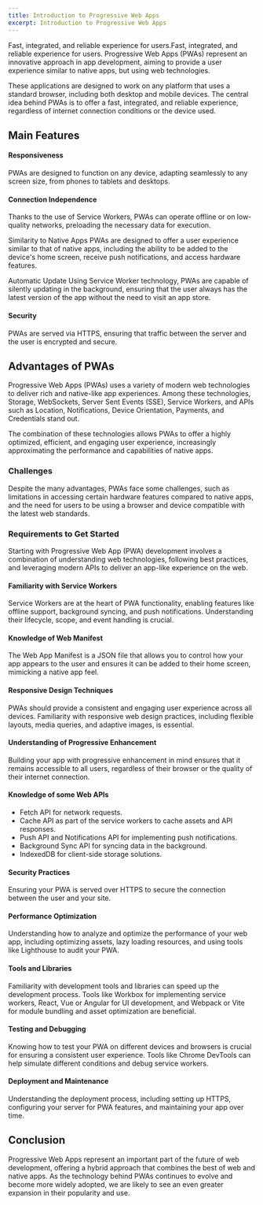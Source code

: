 ```yaml
---
title: Introduction to Progressive Web Apps
excerpt: Introduction to Progressive Web Apps
---
```


Fast, integrated, and reliable experience for users.Fast, integrated, and reliable experience for users.
Progressive Web Apps (PWAs) represent an innovative approach in app development, aiming to provide a user experience similar to native apps, but using web technologies.

These applications are designed to work on any platform that uses a standard browser, including both desktop and mobile devices. The central idea behind PWAs is to offer a fast, integrated, and reliable experience, regardless of internet connection conditions or the device used.

## Main Features

#### Responsiveness

PWAs are designed to function on any device, adapting seamlessly to any screen size, from phones to tablets and desktops.

#### Connection Independence

Thanks to the use of Service Workers, PWAs can operate offline or on low-quality networks, preloading the necessary data for execution.

Similarity to Native Apps
PWAs are designed to offer a user experience similar to that of native apps, including the ability to be added to the device's home screen, receive push notifications, and access hardware features.

Automatic Update
Using Service Worker technology, PWAs are capable of silently updating in the background, ensuring that the user always has the latest version of the app without the need to visit an app store.

#### Security

PWAs are served via HTTPS, ensuring that traffic between the server and the user is encrypted and secure.

## Advantages of PWAs

Progressive Web Apps (PWAs) uses a variety of modern web technologies to deliver rich and native-like app experiences. Among these technologies, Storage, WebSockets, Server Sent Events (SSE), Service Workers, and APIs such as Location, Notifications, Device Orientation, Payments, and Credentials stand out.

The combination of these technologies allows PWAs to offer a highly optimized, efficient, and engaging user experience, increasingly approximating the performance and capabilities of native apps.

### Challenges

Despite the many advantages, PWAs face some challenges, such as limitations in accessing certain hardware features compared to native apps, and the need for users to be using a browser and device compatible with the latest web standards.

### Requirements to Get Started

Starting with Progressive Web App (PWA) development involves a combination of understanding web technologies, following best practices, and leveraging modern APIs to deliver an app-like experience on the web.

#### Familiarity with Service Workers

Service Workers are at the heart of PWA functionality, enabling features like offline support, background syncing, and push notifications. Understanding their lifecycle, scope, and event handling is crucial.

#### Knowledge of Web Manifest

The Web App Manifest is a JSON file that allows you to control how your app appears to the user and ensures it can be added to their home screen, mimicking a native app feel.

#### Responsive Design Techniques

PWAs should provide a consistent and engaging user experience across all devices. Familiarity with responsive web design practices, including flexible layouts, media queries, and adaptive images, is essential.

#### Understanding of Progressive Enhancement

Building your app with progressive enhancement in mind ensures that it remains accessible to all users, regardless of their browser or the quality of their internet connection.

#### Knowledge of some Web APIs

- Fetch API for network requests.
- Cache API as part of the service workers to cache assets and API responses.
- Push API and Notifications API for implementing push notifications.
- Background Sync API for syncing data in the background.
- IndexedDB for client-side storage solutions.

#### Security Practices

Ensuring your PWA is served over HTTPS to secure the connection between the user and your site.

#### Performance Optimization

Understanding how to analyze and optimize the performance of your web app, including optimizing assets, lazy loading resources, and using tools like Lighthouse to audit your PWA.

#### Tools and Libraries

Familiarity with development tools and libraries can speed up the development process. Tools like Workbox for implementing service workers, React, Vue or Angular for UI development, and Webpack or Vite for module bundling and asset optimization are beneficial.

#### Testing and Debugging

Knowing how to test your PWA on different devices and browsers is crucial for ensuring a consistent user experience. Tools like Chrome DevTools can help simulate different conditions and debug service workers.

#### Deployment and Maintenance

Understanding the deployment process, including setting up HTTPS, configuring your server for PWA features, and maintaining your app over time.

## Conclusion

Progressive Web Apps represent an important part of the future of web development, offering a hybrid approach that combines the best of web and native apps. As the technology behind PWAs continues to evolve and become more widely adopted, we are likely to see an even greater expansion in their popularity and use.
